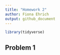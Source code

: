 ```yaml
---
title: "Homework 2"
author: Fiona Ehrich
output: github_document
---
```


```r
library(tidyverse)
```

## Problem 1